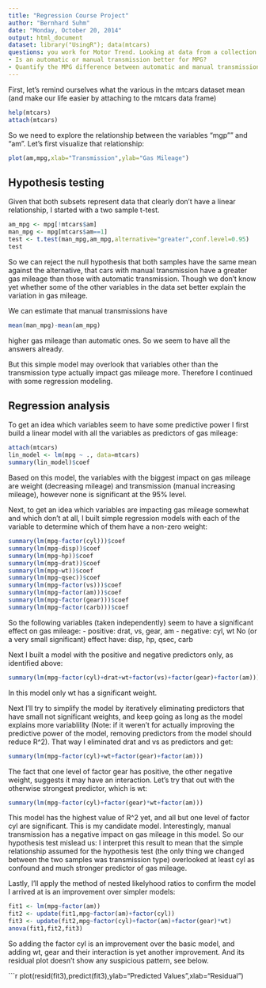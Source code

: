 ```yaml
---
title: "Regression Course Project"
author: "Bernhard Suhm"
date: "Monday, October 20, 2014"
output: html_document
dataset: library("UsingR"); data(mtcars)
questions: you work for Motor Trend. Looking at data from a collection of cars, they are interested in exploring the relationship between a set of variables and miles per gallon (MPG). Specifically:
- Is an automatic or manual transmission better for MPG?
- Quantify the MPG difference between automatic and manual transmissions
---
```


First, let's remind ourselves what the various in the mtcars dataset mean (and make our life easier by attaching to the mtcars data frame)
```r
help(mtcars)
attach(mtcars)
```

So we need to explore the relationship between the variables "mgp"" and "am".
Let's first visualize that relationship:
```r
plot(am,mpg,xlab="Transmission",ylab="Gas Mileage")
```

Hypothesis testing
------------------
Given that both subsets represent data that clearly don't have a linear relationship, I started with a two sample t-test.
```r
am_mpg <- mpg[!mtcars$am]
man_mpg <- mpg[mtcars$am==1]
test <- t.test(man_mpg,am_mpg,alternative="greater",conf.level=0.95)
test
```

So we can reject the null hypothesis that both samples have the same mean against the alternative, that cars with manual transmission have a greater gas mileage than those with automatic transmission. Though we don't know yet whether some of the other variables in the data set better explain the variation in gas mileage.

We can estimate that manual transmissions have 
```r
mean(man_mpg)-mean(am_mpg)
```
higher gas mileage than automatic ones. So we seem to have all the answers already. 

But this simple model may overlook that variables other than the transmission type actually impact gas mileage more. Therefore I continued with some regression modeling.

Regression analysis
-------------------
To get an idea which variables seem to have some predictive power I first build a linear model with all the variables as predictors of gas mileage:
```r
attach(mtcars)
lin_model <- lm(mpg ~ ., data=mtcars)
summary(lin_model)$coef
```
Based on this model, the variables with the biggest impact on gas mileage are weight (decreasing mileage) and transmission (manual increasing mileage), however none is significant at the 95% level.

Next, to get an idea which variables are impacting gas mileage somewhat and which don't at all, I built simple regression models with each of the variable to determine which of them have a non-zero weight:
```r
summary(lm(mpg~factor(cyl)))$coef
summary(lm(mpg~disp))$coef
summary(lm(mpg~hp))$coef
summary(lm(mpg~drat))$coef
summary(lm(mpg~wt))$coef
summary(lm(mpg~qsec))$coef
summary(lm(mpg~factor(vs)))$coef
summary(lm(mpg~factor(am)))$coef
summary(lm(mpg~factor(gear)))$coef
summary(lm(mpg~factor(carb)))$coef
```
So the following variables (taken independently) seem to have a significant effect on gas mileage:
- positive: drat, vs, gear, am
- negative: cyl, wt
No (or a very small significant) effect have: disp, hp, qsec, carb

Next I built a model with the positive and negative predictors only, as identified above:
```r
summary(lm(mpg~factor(cyl)+drat+wt+factor(vs)+factor(gear)+factor(am)))
```
In this model only wt has a significant weight. 

Next I'll try to simplify the model by iteratively eliminating predictors that have small not significant weights, and keep going as long as the model explains more variablility (Note: if it weren't for actually improving the predictive power of the model, removing predictors from the model should reduce R^2). That way I eliminated drat and vs as predictors and get:
```r
summary(lm(mpg~factor(cyl)+wt+factor(gear)+factor(am)))
```
The fact that one level of factor gear has positive, the other negative weight, suggests it may have an interaction. Let's try that out with the otherwise strongest predictor, which is wt:
```r
summary(lm(mpg~factor(cyl)+factor(gear)*wt+factor(am)))
```
This model has the highest value of R^2 yet, and all but one level of factor cyl are significant. This is my candidate model.
Interestingly, manual transmission has a negative impact on gas mileage in this model. So our hypothesis test mislead us: I interpret this result to mean that the simple relationship assumed for the hypothesis test (the only thing we changed between the two samples was transmission type) overlooked at least cyl as confound and much stronger predictor of gas mileage.

Lastly, I'll apply the method of nested likelyhood ratios to confirm the model I arrived at is an improvement over simpler models:
```r
fit1 <- lm(mpg~factor(am))
fit2 <- update(fit1,mpg~factor(am)+factor(cyl))
fit3 <- update(fit2,mpg~factor(cyl)+factor(am)+factor(gear)*wt)
anova(fit1,fit2,fit3)
```
So adding the factor cyl is an improvement over the basic model, and adding wt, gear and their interaction is yet another improvement. 
And its residual plot doesn't show any suspicious pattern, see below.

```r
plot(resid(fit3),predict(fit3),ylab="Predicted Values",xlab="Residual")